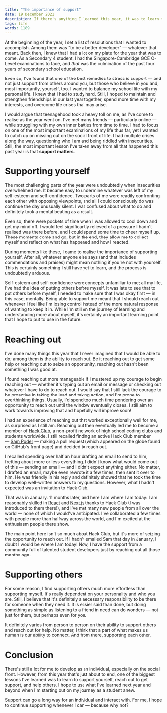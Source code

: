 ```yaml
---
title: "The importance of support"
date: 19 December 2021
description: If there's anything I learned this year, it was to learn to support — support yourself, learning to reach out, and supporting others.
tags: life
words: 1189
---
```


At the beginning of the year, I set a list of resolutions that I wanted to accomplish. Among them was "to be a better developer" — whatever that meant. Back then, I knew that I had a lot on my plate for the year that was to come. As a Secondary 4 student, I had the Singapore-Cambridge GCE O-Level examinations to face, and _that_ was the culmination of the past four years of secondary school education.

Even so, I've found that one of the best remedies to stress is support — and not just support from others around you, but those who believe in you and, most importantly, yourself, too. I wanted to balance my school life with my personal life. I knew that I had to study hard. Still, I hoped to maintain and strengthen friendships in our last year together, spend more time with my interests, and overcome life crises that may arise.

I would argue that teenagehood took a heavy toll on me, as I've come to realise as the year went on. I've met many friends — particularly online — while struggling with my own inner battles from time to time. I had to focus on one of the most important examinations of my life thus far, yet I wanted to catch up on missing out on the social front of life. I had multiple crises along the way, questioning who I am and being riddled with insecurities. Still, the most important lesson I've taken away from all that happened this past year is that **support matters**.

# Supporting yourself

The most challenging parts of the year were undoubtedly when insecurities overwhelmed me. It became easy to undermine whatever was left of my self-esteem and self-confidence. Two parts of me were readily confronting each other with opposing viewpoints, and all I could consciously do was continue the day unusually silent. I was confused about what to do and definitely took a mental beating as a result.

Even so, there were pockets of time when I was allowed to cool down and get my mind off. I would feel significantly relieved of a pressure I hadn't realised was there before, and I could spend some time to cheer myself up. These moments come and go, but in the end, they allow me to collect myself and reflect on what has happened and how I reacted.

During moments like these, I came to realise the importance of supporting yourself. After all, whatever anyone else says (and that includes commendations and praises) might mean nothing if you're not with yourself. This is certainly something I still have yet to learn, and the process is undoubtedly arduous.

Self-esteem and self-confidence were concepts unfamiliar to me; all my life, I've had the idea of putting others before myself. It was late to see that to put others before myself, I needed to make sure that I was okay first — in this case, mentally. Being able to support me meant that I should reach out whenever I feel like I'm losing control instead of the more natural response of wanting to keep it in. While I'm still on the journey of learning and understanding more about myself, it's certainly an important learning point that I hope to put to use in the future.

# Reaching out

I've done many things this year that I never imagined that I would be able to do; among them is the ability to reach out. Be it reaching out to get some help or reaching out to seize an opportunity, reaching out hasn't been something I was good at.

I found reaching out more manageable if I mustered up my courage to begin reaching out — whether it's typing out an email or message or checking out whatever I have to do to reach out. I would say that I still lack the courage to be proactive in taking the lead and taking action, and I'm prone to overthinking things. Usually, I'd spend too much time pondering over an opportunity to reach out until the window eventually closes. I still aim to work towards improving that and hopefully will improve soon!

I had an experience of reaching out that worked exceptionally well for me, as surprised as I still am. Reaching out then eventually led me to become a member of [Hack Club](https://hackclub.com), a non-profit network of high school coding clubs and students worldwide. I still recalled finding an active Hack Club member — [Sam Poder](https://sampoder.com) — making a pull request (which appeared on the globe found on GitHub's front page) and decided to reach out.

I recalled spending over half an hour drafting an email to send to him, fretting about more or less everything. I didn't know what would come out of this — sending an email — and I didn't expect anything either. No matter, I drafted an email, maybe even rewrote it a few times, then sent it over to him. He was friendly in his reply and definitely showed that he took the time to develop well-written answers to my questions. However, what I hadn't expected was an invitation to Hack Club.

That was in January. 11 months later, and here I am where I am today: I am reasonably skilled in [React](https://reactjs.org) and [Next.js](https://nextjs.org) thanks to Hack Club (I was introduced to them there!), and I've met many new people from all over the world — none of which I would've anticipated. I've collaborated a few times with people more than halfway across the world, and I'm excited at the enthusiasm people there show.

The main point here isn't so much about Hack Club, but it's more of seizing the opportunity to reach out. If I hadn't emailed Sam that day in January, I doubt I would be where I am today! Now, I have the support from a community full of talented student developers just by reaching out all those months ago.

# Supporting others

For some reason, I find supporting others much more effortless than supporting myself. It's really dependent on your personality and who you are. Still, I believe that it's definitely a necessary responsibility to be there for someone when they need it. It is easier said than done, but doing something as simple as listening to a friend in need can do wonders — not just for them, but perhaps even for you.

It definitely varies from person to person on their ability to support others and reach out for help. No matter, I think that a part of what makes us human is our ability to connect. And from there, supporting each other.

# Conclusion

There's still a lot for me to develop as an individual, especially on the social front. However, from this year that's just about to end, one of the biggest lessons I've learned was to learn to support yourself, reach out to get support, and help others. I hope to use what I've learned next year and beyond when I'm starting out on my journey as a student anew.

Support can go a long way for an individual and interact with. For me, I hope to continue supporting whenever I can — because why not?
